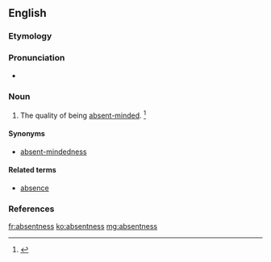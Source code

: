 ==English==

===Etymology===
{{suffix|absent|ness}}

===Pronunciation===
* {{a|US}} {{IPA|/ˈæb.sn̩t.nəs/}}

===Noun===
{{en-noun|-}}
# The quality of being [[absent-minded]]. {{defdate|First attested in the mid 19<sup>th</sup> century.}}<ref name=SOED>{{reference-book | last =| first = | authorlink =  | coauthors =  | editor =Brown, Lesley  | others =  | title = The Shorter Oxford English Dictionary | origdate =  | origyear = 1933| origmonth =  | url =  | format =  | accessdate =  | accessyear =  | accessmonth =  | edition = 5th | date =  | year =2003| month =  | publisher =Oxford University Press  | location =Oxford, UK | language =  | id =  | doi = | isbn =978-0-19-860575-7 | lccn = | ol = | pages =8| chapter =  | chapterurl =  | quote =}}</ref>

====Synonyms====
* [[absent-mindedness]]

====Related terms====
* [[absence]]

===References===
<references/>

[[fr:absentness]]
[[ko:absentness]]
[[mg:absentness]]